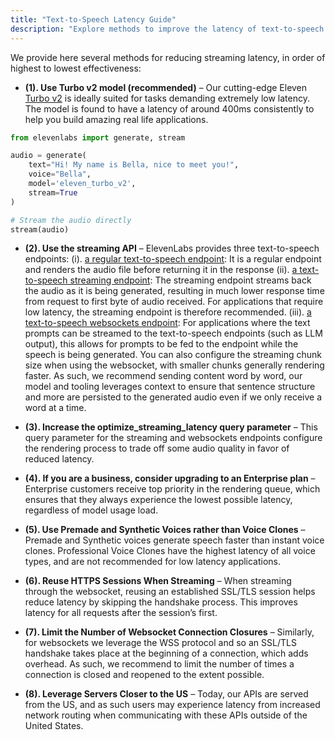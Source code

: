 ```yaml
---
title: "Text-to-Speech Latency Guide"
description: "Explore methods to improve the latency of text-to-speech synthesis for your applications applications with ElevenLabs' developer guide."
---
```

We provide here several methods for reducing streaming latency, in order of highest to lowest effectiveness:

- **(1). Use Turbo v2 model (recommended)** – 
Our cutting-edge Eleven [Turbo v2](https://elevenlabs.io/docs/speech-synthesis/models#turbo-v2) is ideally suited for tasks demanding extremely low latency. The model is found to have a latency of  around 400ms consistently to help you build amazing real life applications. 

```python
from elevenlabs import generate, stream

audio = generate(
    text="Hi! My name is Bella, nice to meet you!",
    voice="Bella",
    model='eleven_turbo_v2',
    stream=True
)

# Stream the audio directly 
stream(audio)
```

- **(2). Use the streaming API** –
ElevenLabs provides three text-to-speech endpoints: 
(i). [a regular text-to-speech endpoint](https://elevenlabs.io/docs/api-reference/text-to-speech): It is a regular endpoint and renders the audio file before returning it in the response
(ii). [a text-to-speech streaming endpoint](https://elevenlabs.io/docs/api-reference/text-to-speech-stream): The streaming endpoint streams back the audio as it is being generated, resulting in much lower response time from request to first byte of audio received. For applications that require low latency, the streaming endpoint is therefore recommended.
(iii). [a text-to-speech websockets endpoint](https://elevenlabs.io/docs/api-reference/text-to-speech-websockets): For applications where the text prompts can be streamed to the text-to-speech endpoints (such as LLM output), this allows for prompts to be fed to the endpoint while the speech is being generated. You can also configure the streaming chunk size when using the websocket, with smaller chunks generally rendering faster. As such, we recommend sending content word by word, our model and tooling leverages context to ensure that sentence structure and more are persisted to the generated audio even if we only receive a word at a time. 


- **(3). Increase the optimize_streaming_latency query parameter** –
This query parameter for the streaming and websockets endpoints configure the rendering process to trade off some audio quality in favor of reduced latency.


- **(4). If you are a business, consider upgrading to an Enterprise plan** –
Enterprise customers receive top priority in the rendering queue, which ensures that they always experience the lowest possible latency, regardless of model usage load.


- **(5). Use Premade and Synthetic Voices rather than Voice Clones** –
Premade and Synthetic voices generate speech faster than instant voice clones. Professional Voice Clones have the highest latency of all voice types, and are not recommended for low latency applications.


- **(6). Reuse HTTPS Sessions When Streaming** –
When streaming through the websocket, reusing an established SSL/TLS session helps reduce latency by skipping the handshake process. This improves latency for all requests after the session’s first.


- **(7). Limit the Number of Websocket Connection Closures** –
Similarly, for websockets we leverage the WSS protocol and so an SSL/TLS handshake takes place at the beginning of a connection, which adds overhead. As such, we recommend to limit the number of times a connection is closed and reopened to the extent possible.


- **(8). Leverage Servers Closer to the US** –
Today, our APIs are served from the US, and as such users may experience latency from increased network routing when communicating with these APIs outside of the United States.
